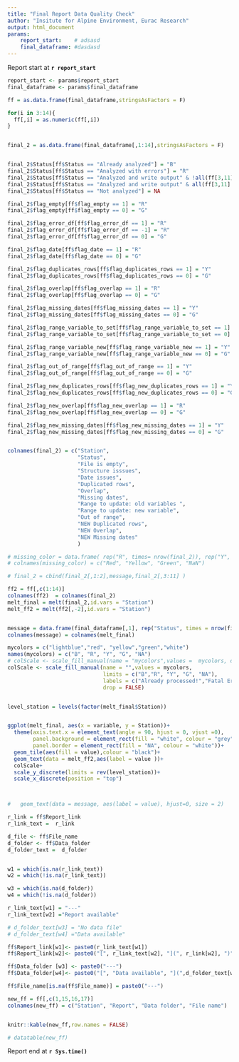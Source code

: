 ```yaml
---
title: "Final Report Data Quality Check"
author: "Insitute for Alpine Environment, Eurac Research"
output: html_document
params:
    report_start:    # adsasd    
    final_dataframe: #dasdasd
---
```



Report start at **`r report_start`**

```r

report_start <- params$report_start
final_dataframe <- params$final_dataframe

```




<!-- aggiungere parte tabella che per ogni file ho la flag_df -->

```r

ff = as.data.frame(final_dataframe,stringsAsFactors = F)

for(i in 3:14){
  ff[,i] = as.numeric(ff[,i])
}


final_2 = as.data.frame(final_dataframe[,1:14],stringsAsFactors = F)


final_2$Status[ff$Status == "Already analyzed"] = "B" 
final_2$Status[ff$Status == "Analyzed with errors"] = "R" 
final_2$Status[ff$Status == "Analyzed and write output" & !all(ff[3,11] == 0)] = "Y" 
final_2$Status[ff$Status == "Analyzed and write output" & all(ff[3,11] == 0)] = "G" 
final_2$Status[ff$Status == "Not analyzed"] = NA

final_2$flag_empty[ff$flag_empty == 1] = "R" 
final_2$flag_empty[ff$flag_empty == 0] = "G"

final_2$flag_error_df[ff$flag_error_df == 1] = "R"
final_2$flag_error_df[ff$flag_error_df == -1] = "R" 
final_2$flag_error_df[ff$flag_error_df == 0] = "G"

final_2$flag_date[ff$flag_date == 1] = "R" 
final_2$flag_date[ff$flag_date == 0] = "G"

final_2$flag_duplicates_rows[ff$flag_duplicates_rows == 1] = "Y" 
final_2$flag_duplicates_rows[ff$flag_duplicates_rows == 0] = "G"

final_2$flag_overlap[ff$flag_overlap == 1] = "R" 
final_2$flag_overlap[ff$flag_overlap == 0] = "G"

final_2$flag_missing_dates[ff$flag_missing_dates == 1] = "Y" 
final_2$flag_missing_dates[ff$flag_missing_dates == 0] = "G"

final_2$flag_range_variable_to_set[ff$flag_range_variable_to_set == 1] = "Y" 
final_2$flag_range_variable_to_set[ff$flag_range_variable_to_set == 0] = "G"

final_2$flag_range_variable_new[ff$flag_range_variable_new == 1] = "Y" 
final_2$flag_range_variable_new[ff$flag_range_variable_new == 0] = "G"

final_2$flag_out_of_range[ff$flag_out_of_range == 1] = "Y" 
final_2$flag_out_of_range[ff$flag_out_of_range == 0] = "G"

final_2$flag_new_duplicates_rows[ff$flag_new_duplicates_rows == 1] = "Y" 
final_2$flag_new_duplicates_rows[ff$flag_new_duplicates_rows == 0] = "G"

final_2$flag_new_overlap[ff$flag_new_overlap == 1] = "R" 
final_2$flag_new_overlap[ff$flag_new_overlap == 0] = "G"

final_2$flag_new_missing_dates[ff$flag_new_missing_dates == 1] = "Y" 
final_2$flag_new_missing_dates[ff$flag_new_missing_dates == 0] = "G"


colnames(final_2) = c("Station",
                      "Status",
                      "File is empty",
                      "Structure isssues",
                      "Date issues",
                      "Duplicated rows",
                      "Overlap",
                      "Missing dates",
                      "Range to update: old variables ",
                      "Range to update: new variable",
                      "Out of range",
                      "NEW Duplicated rows",
                      "NEW Overlap",
                      "NEW Missing dates"
                      )

# missing_color = data.frame( rep("R", times= nrow(final_2)), rep("Y", times= nrow(final_2)),rep("G", times= nrow(final_2)),rep(NA, times= nrow(final_2)))
# colnames(missing_color) = c("Red", "Yellow", "Green", "NaN")

# final_2 = cbind(final_2[,1:2],message,final_2[,3:11] )

ff2 = ff[,c(1:14)]
colnames(ff2)  = colnames(final_2)
melt_final = melt(final_2,id.vars = "Station")
melt_ff2 = melt(ff2[,-2],id.vars = "Station")


message = data.frame(final_dataframe[,1], rep("Status", times = nrow(final_dataframe)), final_dataframe [,2])
colnames(message) = colnames(melt_final)

mycolors = c("lightblue","red", "yellow","green","white")
names(mycolors) = c("B", "R", "Y", "G", "NA")
# colScale <- scale_fill_manual(name = "mycolors",values =  mycolors, drop = FALSE)
colScale <- scale_fill_manual(name = "",values = mycolors,
                              limits = c("B","R", "Y", "G", "NA"),
                              labels = c("Already processed!","Fatal Error!", "Warning!", "OK!", "Not Evaluated!"),
                              drop = FALSE)


level_station = levels(factor(melt_final$Station))


ggplot(melt_final, aes(x = variable, y = Station))+
  theme(axis.text.x = element_text(angle = 90, hjust = 0, vjust =0),
        panel.background = element_rect(fill = "white", colour = "grey"),
        panel.border = element_rect(fill = "NA", colour = "white"))+
  geom_tile(aes(fill = value),colour = "black")+
  geom_text(data = melt_ff2,aes(label = value ))+
  colScale+
  scale_y_discrete(limits = rev(level_station))+
  scale_x_discrete(position = "top")



#   geom_text(data = message, aes(label = value), hjust=0, size = 2)


```

```r
r_link = ff$Report_link
r_link_text =  r_link

d_file <- ff$File_name
d_folder <- ff$Data_folder
d_folder_text =  d_folder


w1 = which(is.na(r_link_text))
w2 = which(!is.na(r_link_text))

w3 = which(is.na(d_folder))
w4 = which(!is.na(d_folder))

r_link_text[w1] = "---"
r_link_text[w2] ="Report available"

# d_folder_text[w3] = "No data file"
# d_folder_text[w4] ="Data available"

ff$Report_link[w1]<- paste0(r_link_text[w1])
ff$Report_link[w2]<- paste0("[", r_link_text[w2], "](", r_link[w2], ")")

ff$Data_folder [w3] <- paste0("---")
ff$Data_folder[w4]<- paste0("[", "Data available", "](",d_folder_text[w4], ")")

ff$File_name[is.na(ff$File_name)] = paste0("---")

new_ff = ff[,c(1,15,16,17)]
colnames(new_ff) = c("Station", "Report", "Data folder", "File name")


knitr::kable(new_ff,row.names = FALSE)

# datatable(new_ff)
```



Report end at **`r Sys.time()`**

